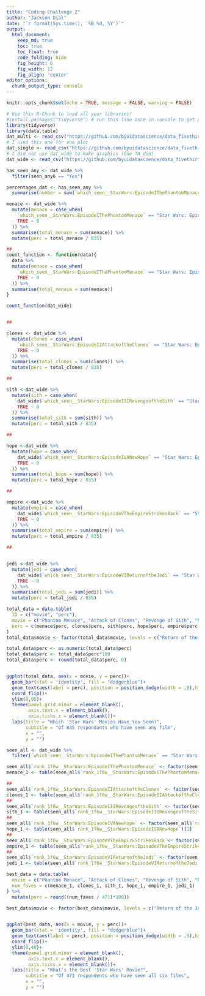 ```yaml
---
title: "Coding Challenge 2"
author: "Jackson Dial"
date: "`r format(Sys.time(), '%B %d, %Y')`"
output:
  html_document:  
    keep_md: true
    toc: true
    toc_float: true
    code_folding: hide
    fig_height: 6
    fig_width: 12
    fig_align: 'center'
editor_options: 
  chunk_output_type: console
---
```


```r
knitr::opts_chunk$set(echo = TRUE, message = FALSE, warning = FALSE)
```

```r
# Use this R-Chunk to load all your libraries!
#install.packages("tidyverse") # run this line once in console to get package
library(tidyverse)
library(data.table)
dat_multi <- read_csv("https://github.com/byuidatascience/data_fivethirtyeight_starwars/raw/master/survey_multiresponse_questions.csv")
# I used this one for one plot
dat_single <- read_csv("https://github.com/byuidatascience/data_fivethirtyeight_starwars/raw/master/survey_oneresponse_questions.csv")
# I did not use dat_wide to make graphics (One TA did)
dat_wide <- read_csv("https://github.com/byuidatascience/data_fivethirtyeight_starwars/raw/master/survey_wide_all.csv")
```

```r
has_seen_any <- dat_wide %>% 
  filter(seen_any6 == "Yes")

percentages_dat <- has_seen_any %>%
  summarise(number = sum(`which_seen__StarWars:EpisodeIThePhantomMenace` == "Star Wars: Episode I  The Phantom Menace "))

menace <- dat_wide %>% 
  mutate(menace = case_when(
    `which_seen__StarWars:EpisodeIThePhantomMenace` == "Star Wars: Episode I  The Phantom Menace" ~ 1,
    TRUE ~ 0
  )) %>% 
  summarise(total_menace = sum(menace)) %>% 
  mutate(perc = total_menace / 835)

##
count_function <- function(data){
  data %>% 
  mutate(menace = case_when(
    `which_seen__StarWars:EpisodeIThePhantomMenace` == "Star Wars: Episode I  The Phantom Menace" ~ 1,
    TRUE ~ 0
  )) %>% 
  summarise(total_menace = sum(menace))
}

count_function(dat_wide)


##

clones <- dat_wide %>% 
  mutate(clones = case_when(
    `which_seen__StarWars:EpisodeIIAttackoftheClones` == "Star Wars: Episode II  Attack of the Clones" ~ 1,
    TRUE ~ 0
  )) %>% 
  summarise(total_clones = sum(clones)) %>% 
  mutate(perc = total_clones / 835)

##

sith <-dat_wide %>% 
  mutate(sith = case_when(
    dat_wide$`which_seen__StarWars:EpisodeIIIRevengeoftheSith` == "Star Wars: Episode III  Revenge of the Sith" ~ 1,
    TRUE ~ 0
  )) %>% 
  summarise(total_sith = sum(sith)) %>% 
  mutate(perc = total_sith / 835)

##

hope <-dat_wide %>% 
  mutate(hope = case_when(
    dat_wide$`which_seen__StarWars:EpisodeIVANewHope` == "Star Wars: Episode IV  A New Hope" ~ 1,
    TRUE ~ 0
  )) %>% 
  summarise(total_hope = sum(hope)) %>% 
  mutate(perc = total_hope / 835)

##

empire <-dat_wide %>% 
  mutate(empire = case_when(
    dat_wide$`which_seen__StarWars:EpisodeVTheEmpireStrikesBack` == "Star Wars: Episode V The Empire Strikes Back" ~ 1,
    TRUE ~ 0
  )) %>% 
  summarise(total_empire = sum(empire)) %>% 
  mutate(perc = total_empire / 835)

##


jedi <-dat_wide %>% 
  mutate(jedi = case_when(
    dat_wide$`which_seen__StarWars:EpisodeVIReturnoftheJedi` == "Star Wars: Episode VI Return of the Jedi" ~ 1,
    TRUE ~ 0
  )) %>% 
  summarise(total_jedi = sum(jedi)) %>% 
  mutate(perc = total_jedi / 835)

total_data = data.table(
  ID = c("movie", "perc"),
  movie = c("Phantom Menace", "Attack of Clones", "Revenge of Sith", "New Hope", "Empire Strikes", "Return of the Jedi"),
  perc = c(menace$perc, clones$perc, sith$perc, hope$perc, empire$perc, jedi$perc)
)
total_data$movie <- factor(total_data$movie, levels = c("Return of the Jedi", "Empire Strikes", "New Hope", "Revenge of Sith" , "Attack of Clones","Phantom Menace"))

total_data$perc <- as.numeric(total_data$perc)
total_data$perc <- total_data$perc*100
total_data$perc <- round(total_data$perc, 0)


ggplot(total_data, aes(x = movie, y = perc))+
  geom_bar(stat = 'identity', fill = "dodgerblue")+
  geom_text(aes(label = perc), position = position_dodge(width = .9),hjust = -.7)+
  coord_flip()+
  ylim(0,95)+
  theme(panel.grid.minor = element_blank(),
        axis.text.x = element_blank(),
        axis.ticks.x = element_blank())+
  labs(title = "Which 'Star Wars' Movies Have You Seen?",
       subtitle = "Of 835 respondants who have seen any film",
       x = "",
       y = "")

```

```r
seen_all <- dat_wide %>% 
  filter(`which_seen__StarWars:EpisodeIThePhantomMenace` == "Star Wars: Episode I  The Phantom Menace" & `which_seen__StarWars:EpisodeIIAttackoftheClones` == "Star Wars: Episode II  Attack of the Clones" & `which_seen__StarWars:EpisodeIIIRevengeoftheSith` == "Star Wars: Episode III  Revenge of the Sith" & `which_seen__StarWars:EpisodeIVANewHope` == "Star Wars: Episode IV  A New Hope" & `which_seen__StarWars:EpisodeVTheEmpireStrikesBack` == "Star Wars: Episode V The Empire Strikes Back" & `which_seen__StarWars:EpisodeVIReturnoftheJedi` == "Star Wars: Episode VI Return of the Jedi")

seen_all$`rank_1f6w__StarWars:EpisodeIThePhantomMenace` <- factor(seen_all$`rank_1f6w__StarWars:EpisodeIThePhantomMenace`)
menace_1 <- table(seen_all$`rank_1f6w__StarWars:EpisodeIThePhantomMenace`)[1]

##
seen_all$`rank_1f6w__StarWars:EpisodeIIAttackoftheClones` <- factor(seen_all$`rank_1f6w__StarWars:EpisodeIIAttackoftheClones`)
clones_1 <- table(seen_all$`rank_1f6w__StarWars:EpisodeIIAttackoftheClones`)[1]
##
seen_all$`rank_1f6w__StarWars:EpisodeIIIRevengeoftheSith` <- factor(seen_all$`rank_1f6w__StarWars:EpisodeIIIRevengeoftheSith`)
sith_1 <- table(seen_all$`rank_1f6w__StarWars:EpisodeIIIRevengeoftheSith`)[1]
##
seen_all$`rank_1f6w__StarWars:EpisodeIVANewHope` <- factor(seen_all$`rank_1f6w__StarWars:EpisodeIVANewHope`)
hope_1 <- table(seen_all$`rank_1f6w__StarWars:EpisodeIVANewHope`)[1]
##
seen_all$`rank_1f6w__StarWars:EpisodeVTheEmpireStrikesBack`<- factor(seen_all$`rank_1f6w__StarWars:EpisodeVTheEmpireStrikesBack`)
empire_1 <- table(seen_all$`rank_1f6w__StarWars:EpisodeVTheEmpireStrikesBack`)[1]
##
seen_all$`rank_1f6w__StarWars:EpisodeVIReturnoftheJedi` <- factor(seen_all$`rank_1f6w__StarWars:EpisodeVIReturnoftheJedi`)
jedi_1 <- table(seen_all$`rank_1f6w__StarWars:EpisodeVIReturnoftheJedi`)[1]

best_data = data.table(
  movie = c("Phantom Menace", "Attack of Clones", "Revenge of Sith", "New Hope", "Empire Strikes", "Return of the Jedi"),
  num_faves = c(menace_1, clones_1, sith_1, hope_1, empire_1, jedi_1)
) %>% 
  mutate(perc = round((num_faves / 471)*100))

best_data$movie <- factor(best_data$movie, levels = c("Return of the Jedi", "Empire Strikes", "New Hope", "Revenge of Sith" , "Attack of Clones","Phantom Menace"))


ggplot(best_data, aes(x = movie, y = perc))+
  geom_bar(stat = 'identity', fill = "dodgerblue")+
  geom_text(aes(label = perc), position = position_dodge(width = .9),hjust = -.7)+
  coord_flip()+
  ylim(0,40)+
  theme(panel.grid.minor = element_blank(),
        axis.text.x = element_blank(),
        axis.ticks.x = element_blank())+
  labs(title = "What's the Best 'Star Wars' Movie?",
       subtitle = "Of 471 respondents who have seen all six films",
       x = "",
       y = "")

```

